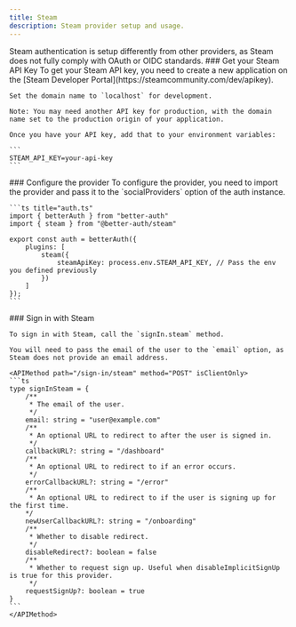 ```yaml
---
title: Steam
description: Steam provider setup and usage.
---
```


<Callout>
Steam authentication is setup differently from other providers, as Steam does not fully comply with OAuth or OIDC standards.
</Callout>

<Steps>
<Step>
    ### Get your Steam API Key
    To get your Steam API key, you need to create a new application on the [Steam Developer Portal](https://steamcommunity.com/dev/apikey).

    Set the domain name to `localhost` for development.

    Note: You may need another API key for production, with the domain name set to the production origin of your application.

    Once you have your API key, add that to your environment variables:

    ```
    STEAM_API_KEY=your-api-key
    ```
</Step>

<Step>
    ### Configure the provider
    To configure the provider, you need to import the provider and pass it to the `socialProviders` option of the auth instance.

    ```ts title="auth.ts"
    import { betterAuth } from "better-auth"
    import { steam } from "@better-auth/steam"

    export const auth = betterAuth({
        plugins: [
            steam({
                steamApiKey: process.env.STEAM_API_KEY, // Pass the env you defined previously
            })
        ]
    });
    ```
</Step>

<Step>
    ### Sign in with Steam

    To sign in with Steam, call the `signIn.steam` method.
    
    You will need to pass the email of the user to the `email` option, as Steam does not provide an email address.

    <APIMethod path="/sign-in/steam" method="POST" isClientOnly>
    ```ts
    type signInSteam = {
        /**
         * The email of the user.
         */
        email: string = "user@example.com"
        /**
         * An optional URL to redirect to after the user is signed in.
         */
        callbackURL?: string = "/dashboard"
        /**
         * An optional URL to redirect to if an error occurs.
         */
        errorCallbackURL?: string = "/error"
        /**
         * An optional URL to redirect to if the user is signing up for the first time.
        */
        newUserCallbackURL?: string = "/onboarding"
        /**
         * Whether to disable redirect.
         */
        disableRedirect?: boolean = false
        /**
         * Whether to request sign up. Useful when disableImplicitSignUp is true for this provider.
         */
        requestSignUp?: boolean = true
    }
    ```
    </APIMethod>
</Step>
</Steps>

